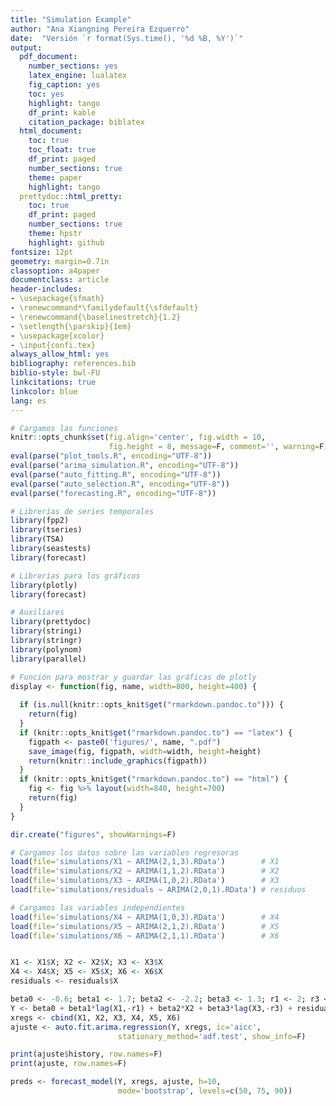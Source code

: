 ```yaml
---
title: "Simulation Example"
author: "Ana Xiangning Pereira Ezquerro"
date:  "Versión `r format(Sys.time(), '%d %B, %Y')`"
output:
  pdf_document:
    number_sections: yes
    latex_engine: lualatex
    fig_caption: yes
    toc: yes
    highlight: tango
    df_print: kable
    citation_package: biblatex
  html_document:
    toc: true
    toc_float: true
    df_print: paged
    number_sections: true
    theme: paper
    highlight: tango
  prettydoc::html_pretty:
    toc: true
    df_print: paged
    number_sections: true
    theme: hpstr
    highlight: github
fontsize: 12pt
geometry: margin=0.7in
classoption: a4paper
documentclass: article
header-includes:
- \usepackage{sfmath}
- \renewcommand*\familydefault{\sfdefault}
- \renewcommand{\baselinestretch}{1.2}
- \setlength{\parskip}{1em}
- \usepackage{xcolor}
- \input{confi.tex}
always_allow_html: yes
bibliography: references.bib
biblio-style: bwl-FU
linkcitations: true
linkcolor: blue
lang: es
---
```


```r
# Cargamos las funciones
knitr::opts_chunk$set(fig.align='center', fig.width = 10, 
                      fig.height = 8, message=F, comment='', warning=F)
eval(parse("plot_tools.R", encoding="UTF-8"))
eval(parse("arima_simulation.R", encoding="UTF-8"))
eval(parse("auto_fitting.R", encoding="UTF-8"))
eval(parse("auto_selection.R", encoding="UTF-8"))
eval(parse("forecasting.R", encoding="UTF-8"))

# Librerías de series temporales
library(fpp2)
library(tseries)
library(TSA)
library(seastests)
library(forecast)

# Librerías para los gráficos
library(plotly)
library(forecast)

# Auxiliares
library(prettydoc)
library(stringi)
library(stringr)
library(polynom)
library(parallel)

# Función para mostrar y guardar las gráficas de plotly
display <- function(fig, name, width=800, height=400) {
  
  if (is.null(knitr::opts_knit$get("rmarkdown.pandoc.to"))) {
    return(fig)
  }
  if (knitr::opts_knit$get("rmarkdown.pandoc.to") == "latex") {
    figpath <- paste0('figures/', name, ".pdf")
    save_image(fig, figpath, width=width, height=height)
    return(knitr::include_graphics(figpath))
  }
  if (knitr::opts_knit$get("rmarkdown.pandoc.to") == "html") {
    fig <- fig %>% layout(width=840, height=700)
    return(fig)
  }
}

dir.create("figures", showWarnings=F)

# Cargamos los datos sobre las variables regresoras
load(file='simulations/X1 ~ ARIMA(2,1,3).RData')        # X1
load(file='simulations/X2 ~ ARIMA(1,1,2).RData')        # X2
load(file='simulations/X3 ~ ARIMA(1,0,2).RData')        # X3
load(file='simulations/residuals ~ ARIMA(2,0,1).RData') # residuos

# Cargamos las variables independientes
load(file='simulations/X4 ~ ARIMA(1,0,3).RData')        # X4
load(file='simulations/X5 ~ ARIMA(2,1,2).RData')        # X5
load(file='simulations/X6 ~ ARIMA(2,1,1).RData')        # X6


X1 <- X1$X; X2 <- X2$X; X3 <- X3$X
X4 <- X4$X; X5 <- X5$X; X6 <- X6$X
residuals <- residuals$X


```


```r
beta0 <- -0.6; beta1 <- 1.7; beta2 <- -2.2; beta3 <- 1.3; r1 <- 2; r3 <- 3
Y <- beta0 + beta1*lag(X1,-r1) + beta2*X2 + beta3*lag(X3,-r3) + residuals
xregs <- cbind(X1, X2, X3, X4, X5, X6)
ajuste <- auto.fit.arima.regression(Y, xregs, ic='aicc', 
                        stationary_method='adf.test', show_info=F)
```


```r
print(ajuste$history, row.names=F)
print(ajuste, row.names=F)
```

```r
preds <- forecast_model(Y, xregs, ajuste, h=10, 
                        mode='bootstrap', levels=c(50, 75, 90))
```


